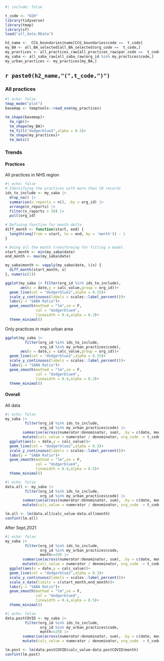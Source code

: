 ```r
#| include: false

t_code <- "02H"
library(tidyverse)
library(tmap)
library(sf)
load("all_data.RData")

h2_name <-  CCG_boundaries$name[CCG_boundaries$code ==  t_code]
my_BA <- all_BA_selected[all_BA_selected$org_code ==  t_code,]
my_practices <- all_practices_raw[all_practices_raw$par_code ==  t_code, ]
my_saba <- all_saba_raw[all_saba_raw$org_id %in% my_practices$code,]
my_urban_practices <- my_practices[my_BA,]

```



## `r paste0(h2_name,"(",t_code,")")`

### All practices

```r
#| echo: false
tmap_mode("plot")
basemap <- tmaptools::read_osm(my_practices)

tm_shape(basemap)+
  tm_rgb()+
  tm_shape(my_BA)+
  tm_fill("dodgerblue3",alpha = 0.3)+
  tm_shape(my_practices)+
  tm_dots()
```


### Trends

#### Practices

All practices in NHS region
```r
#| echo: false
# Identifying the practices with more than 10 records
ids_to_include <- my_saba |>
  drop_na() |>
  summarise(n_reports = n(), .by = org_id) |>
  arrange(n_reports) |>
  filter(n_reports > 10) |>
  pull(org_id)
      
# Defining function for month delta
diff_month <- function(start, end) {
  length(seq(from = start, to = end, by = 'month')) - 1
}

# Doing all the month transforming for fitting a model
start_month <- min(my_saba$date)
end_month <- max(my_saba$date)

my_saba$month <- vapply(my_saba$date, \(x) {
  diff_month(start_month, x)
}, numeric(1))

ggplot(my_saba |> filter(org_id %in% ids_to_include),
       aes(x = date,y = calc_value,group = org_id))+
  geom_line(col = "dodgerblue2",alpha = 0.15)+
  scale_y_continuous(labels = scales::label_percent())+
  labs(y = "SABA Ratio")+
  geom_smooth(method = "lm",se = F,
              col = "dodgerblue4",
              linewidth = 0.4,alpha = 0.3)+
  theme_minimal()
```

Only practices in main urban area
```r
ggplot(my_saba |>
         filter(org_id %in% ids_to_include,
                org_id %in% my_urban_practices$code),
       aes(x = date,y = calc_value,group = org_id))+
  geom_line(col = "dodgerblue2",alpha = 0.15)+
  scale_y_continuous(labels = scales::label_percent())+
  labs(y = "SABA Ratio")+
  geom_smooth(method = "lm",se = F,
              col = "dodgerblue4",
              linewidth = 0.4,alpha = 0.3)+
  theme_minimal()
```


#### Overall
All data
```r
#| echo: false
my_saba |>
         filter(org_id %in% ids_to_include,
                org_id %in% my_urban_practices$code) |>
        summarise(across(numerator:denominator, sum), .by = c(date, month)) |>
        mutate(calc_value = numerator / denominator, org_code  = t_code) |> 
  ggplot(aes(x = date,y = calc_value))+
  geom_line(col = "dodgerblue2",alpha = 0.3)+
  scale_y_continuous(labels = scales::label_percent())+
  labs(y = "SABA Ratio")+
  geom_smooth(method = "lm",se = F,
              col = "dodgerblue4",
              linewidth = 0.4,alpha = 0.5)+
  theme_minimal()
```

```r
#| echo: false
data.all <- my_saba |>
         filter(org_id %in% ids_to_include,
                org_id %in% my_urban_practices$code) |>
        summarise(across(numerator:denominator, sum), .by = c(date, month)) |>
        mutate(calc_value = numerator / denominator, org_code  = t_code)

lm.all <- lm(data.all$calc_value~data.all$month)
confint(lm.all)
```


After Sept,2021

```r
#| echo: false
my_saba |>
         filter(org_id %in% ids_to_include,
                org_id %in% my_urban_practices$code,
                month>=29) |>
        summarise(across(numerator:denominator, sum), .by = c(date, month)) |>
        mutate(calc_value = numerator / denominator, org_code  = t_code) |> 
  ggplot(aes(x = date,y = calc_value))+
  geom_line(col = "dodgerblue2",alpha = 0.3)+
  scale_y_continuous(labels = scales::label_percent())+
  scale_x_date(limits = c(start_month,end_month))+
  labs(y = "SABA Ratio")+
  geom_smooth(method = "lm",se = F,
              col = "dodgerblue4",
              linewidth = 0.4,alpha = 0.5)+
  theme_minimal()
```


```r
#| echo: false
data.postCOVID <- my_saba |>
         filter(org_id %in% ids_to_include,
                org_id %in% my_urban_practices$code,
                month>=29) |>
        summarise(across(numerator:denominator, sum), .by = c(date, month)) |>
        mutate(calc_value = numerator / denominator, org_code  = t_code)

lm.post <- lm(data.postCOVID$calc_value~data.postCOVID$month)
confint(lm.post)
```


